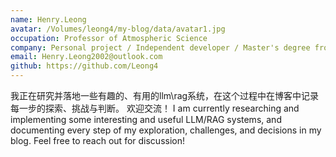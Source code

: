 ```yaml
---
name: Henry.Leong
avatar: /Volumes/leong4/my-blog/data/avatar1.jpg
occupation: Professor of Atmospheric Science
company: Personal project / Independent developer / Master's degree from the University of Nottingham
email: Henry.Leong2002@outlook.com
github: https://github.com/Leong4
---
```


我正在研究并落地一些有趣的、有用的llm\rag系统，在这个过程中在博客中记录每一步的探索、挑战与判断。
欢迎交流！
I am currently researching and implementing some interesting and useful LLM/RAG systems, and documenting every step of my exploration, challenges, and decisions in my blog.
Feel free to reach out for discussion!
